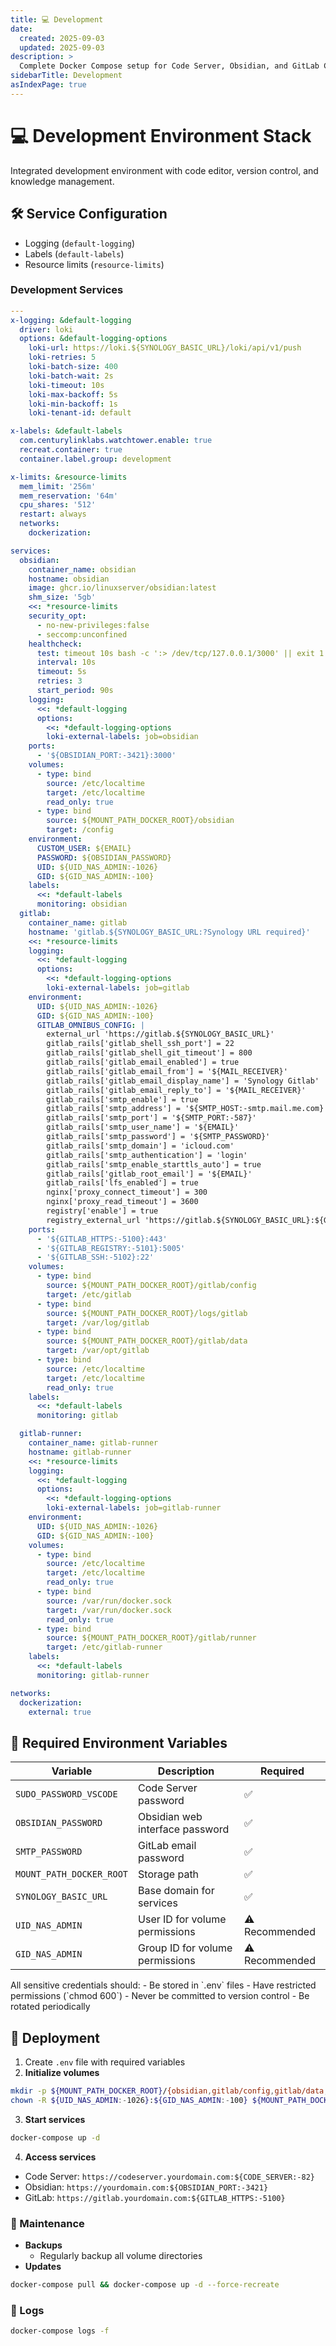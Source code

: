 ```yaml
---
title: 💻 Development
date:
  created: 2025-09-03
  updated: 2025-09-03
description: >
  Complete Docker Compose setup for Code Server, Obsidian, and GitLab CE. Includes development tools for code editing, note-taking, and version control.
sidebarTitle: Development
asIndexPage: true
---
```


# 💻 Development Environment Stack

Integrated development environment with code editor, version control, and knowledge management.

## 🛠️ Service Configuration

- Logging (`default-logging`)
- Labels (`default-labels`)
- Resource limits (`resource-limits`)

### Development Services

```yaml copy showLineNumbers filename="development.yml"
---
x-logging: &default-logging
  driver: loki
  options: &default-logging-options
    loki-url: https://loki.${SYNOLOGY_BASIC_URL}/loki/api/v1/push
    loki-retries: 5
    loki-batch-size: 400
    loki-batch-wait: 2s
    loki-timeout: 10s
    loki-max-backoff: 5s
    loki-min-backoff: 1s
    loki-tenant-id: default

x-labels: &default-labels
  com.centurylinklabs.watchtower.enable: true
  recreat.container: true
  container.label.group: development

x-limits: &resource-limits
  mem_limit: '256m'
  mem_reservation: '64m'
  cpu_shares: '512'
  restart: always
  networks:
    dockerization:

services:
  obsidian:
    container_name: obsidian
    hostname: obsidian
    image: ghcr.io/linuxserver/obsidian:latest
    shm_size: '5gb'
    <<: *resource-limits
    security_opt:
      - no-new-privileges:false
      - seccomp:unconfined
    healthcheck:
      test: timeout 10s bash -c ':> /dev/tcp/127.0.0.1/3000' || exit 1
      interval: 10s
      timeout: 5s
      retries: 3
      start_period: 90s
    logging:
      <<: *default-logging
      options:
        <<: *default-logging-options
        loki-external-labels: job=obsidian
    ports:
      - '${OBSIDIAN_PORT:-3421}:3000'
    volumes:
      - type: bind
        source: /etc/localtime
        target: /etc/localtime
        read_only: true
      - type: bind
        source: ${MOUNT_PATH_DOCKER_ROOT}/obsidian
        target: /config
    environment:
      CUSTOM_USER: ${EMAIL}
      PASSWORD: ${OBSIDIAN_PASSWORD}
      UID: ${UID_NAS_ADMIN:-1026}
      GID: ${GID_NAS_ADMIN:-100}
    labels:
      <<: *default-labels
      monitoring: obsidian
  gitlab:
    container_name: gitlab
    hostname: 'gitlab.${SYNOLOGY_BASIC_URL:?Synology URL required}'
    <<: *resource-limits
    logging:
      <<: *default-logging
      options:
        <<: *default-logging-options
        loki-external-labels: job=gitlab
    environment:
      UID: ${UID_NAS_ADMIN:-1026}
      GID: ${GID_NAS_ADMIN:-100}
      GITLAB_OMNIBUS_CONFIG: |
        external_url 'https://gitlab.${SYNOLOGY_BASIC_URL}'
        gitlab_rails['gitlab_shell_ssh_port'] = 22
        gitlab_rails['gitlab_shell_git_timeout'] = 800
        gitlab_rails['gitlab_email_enabled'] = true
        gitlab_rails['gitlab_email_from'] = '${MAIL_RECEIVER}'
        gitlab_rails['gitlab_email_display_name'] = 'Synology Gitlab'
        gitlab_rails['gitlab_email_reply_to'] = '${MAIL_RECEIVER}'
        gitlab_rails['smtp_enable'] = true
        gitlab_rails['smtp_address'] = '${SMTP_HOST:-smtp.mail.me.com}'
        gitlab_rails['smtp_port'] = '${SMTP_PORT:-587}'
        gitlab_rails['smtp_user_name'] = '${EMAIL}'
        gitlab_rails['smtp_password'] = '${SMTP_PASSWORD}'
        gitlab_rails['smtp_domain'] = 'icloud.com'
        gitlab_rails['smtp_authentication'] = 'login'
        gitlab_rails['smtp_enable_starttls_auto'] = true
        gitlab_rails['gitlab_root_email'] = '${EMAIL}'
        gitlab_rails['lfs_enabled'] = true
        nginx['proxy_connect_timeout'] = 300
        nginx['proxy_read_timeout'] = 3600
        registry['enable'] = true
        registry_external_url 'https://gitlab.${SYNOLOGY_BASIC_URL}:${GITLAB_REGISTRY:-5005}'
    ports:
      - '${GITLAB_HTTPS:-5100}:443'
      - '${GITLAB_REGISTRY:-5101}:5005'
      - '${GITLAB_SSH:-5102}:22'
    volumes:
      - type: bind
        source: ${MOUNT_PATH_DOCKER_ROOT}/gitlab/config
        target: /etc/gitlab
      - type: bind
        source: ${MOUNT_PATH_DOCKER_ROOT}/logs/gitlab
        target: /var/log/gitlab
      - type: bind
        source: ${MOUNT_PATH_DOCKER_ROOT}/gitlab/data
        target: /var/opt/gitlab
      - type: bind
        source: /etc/localtime
        target: /etc/localtime
        read_only: true
    labels:
      <<: *default-labels
      monitoring: gitlab

  gitlab-runner:
    container_name: gitlab-runner
    hostname: gitlab-runner
    <<: *resource-limits
    logging:
      <<: *default-logging
      options:
        <<: *default-logging-options
        loki-external-labels: job=gitlab-runner
    environment:
      UID: ${UID_NAS_ADMIN:-1026}
      GID: ${GID_NAS_ADMIN:-100}
    volumes:
      - type: bind
        source: /etc/localtime
        target: /etc/localtime
        read_only: true
      - type: bind
        source: /var/run/docker.sock
        target: /var/run/docker.sock
        read_only: true
      - type: bind
        source: ${MOUNT_PATH_DOCKER_ROOT}/gitlab/runner
        target: /etc/gitlab-runner
    labels:
      <<: *default-labels
      monitoring: gitlab-runner

networks:
  dockerization:
    external: true
```

## 🔐 Required Environment Variables

| Variable                 | Description                     | Required       |
| ------------------------ | ------------------------------- | -------------- |
| `SUDO_PASSWORD_VSCODE`   | Code Server password            | ✅             |
| `OBSIDIAN_PASSWORD`      | Obsidian web interface password | ✅             |
| `SMTP_PASSWORD`          | GitLab email password           | ✅             |
| `MOUNT_PATH_DOCKER_ROOT` | Storage path                    | ✅             |
| `SYNOLOGY_BASIC_URL`     | Base domain for services        | ✅             |
| `UID_NAS_ADMIN`          | User ID for volume permissions  | ⚠️ Recommended |
| `GID_NAS_ADMIN`          | Group ID for volume permissions | ⚠️ Recommended |


<Callout type="warning" title="Security Notice">
All sensitive credentials should: - Be stored in `.env` files - Have restricted permissions (`chmod 600`) - Never be committed to version control - Be rotated periodically
</Callout>

## 🚀 Deployment

1. Create `.env` file with required variables
2. **Initialize volumes**

```bash copy showLineNumbers
mkdir -p ${MOUNT_PATH_DOCKER_ROOT}/{obsidian,gitlab/config,gitlab/data,gitlab/runner,logs/gitlab}
chown -R ${UID_NAS_ADMIN:-1026}:${GID_NAS_ADMIN:-100} ${MOUNT_PATH_DOCKER_ROOT}
```

3. **Start services**

```bash copy showLineNumbers
docker-compose up -d
```

4. **Access services**

- Code Server: `https://codeserver.yourdomain.com:${CODE_SERVER:-82}`
- Obsidian: `https://yourdomain.com:${OBSIDIAN_PORT:-3421}`
- GitLab: `https://gitlab.yourdomain.com:${GITLAB_HTTPS:-5100}`

### 🔄 Maintenance

- **Backups**
  - Regularly backup all volume directories
- **Updates**

```bash copy showLineNumbers
docker-compose pull && docker-compose up -d --force-recreate
```

### 📄 Logs

```bash copy showLineNumbers
docker-compose logs -f
```
